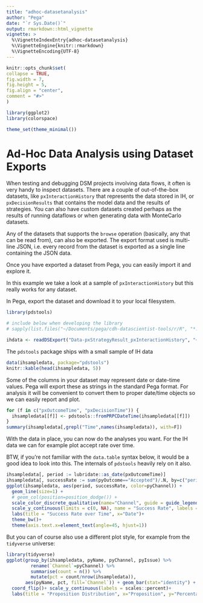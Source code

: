 ```yaml
---
title: "adhoc-datasetanalysis"
author: "Pega"
date: "`r Sys.Date()`"
output: rmarkdown::html_vignette
vignette: >
  %\VignetteIndexEntry{adhoc-datasetanalysis}
  %\VignetteEngine{knitr::rmarkdown}
  %\VignetteEncoding{UTF-8}
---
```


```r
knitr::opts_chunk$set(
collapse = TRUE,
fig.width = 7,
fig.height = 5,
fig.align = "center",
comment = "#>"
)

library(ggplot2)
library(colorspace)

theme_set(theme_minimal())
```

# Ad-Hoc Data Analysis using Dataset Exports

When testing and debugging DSM projects involving data flows, it often is very handy to inspect datasets. There
are a couple of out-of-the-box datasets, like `pxInteractionHistory` that represents the data stored in IH, or 
`pxDecisionResults` that contains the model data and the results of strategies. You can also have custom
datasets created perhaps as the results of running dataflows or when generating data with MonteCarlo datasets.

Any of the datasets that supports the `browse` operation (basically, any that can be read from), can also be
exported. The export format used is multi-line JSON, i.e. every record from the dataset is exported as a single
line containing the JSON data.

Once you have exported a dataset from Pega, you can easily import it and explore it.

In this example we take a look at a sample of `pxInteractionHistory` but this really works for any dataset.

In Pega, export the dataset and download it to your local filesystem. 

```r
library(pdstools)

# include below when developing the library
# sapply(list.files("~/Documents/pega/cdh-datascientist-tools/r/R", "*.R", full.names = T), source)

ihdata <- readDSExport("Data-pxStrategyResult_pxInteractionHistory", "~/Downloads") 
```

The `pdstools` package ships with a small sample of IH data

```r
data(ihsampledata, package="pdstools")
knitr::kable(head(ihsampledata, 5))
```

Some of the columns in your dataset may represent date or date-time values. Pega will export these as strings in the
standard Pega format. For analysis it will be convenient to convert them to proper date/time objects so we can easily
report and plot.

```r
for (f in c("pxOutcomeTime", "pxDecisionTime")) {
  ihsampledata[[f]] <- pdstools::fromPRPCDateTime(ihsampledata[[f]])
}
summary(ihsampledata[,grepl("Time",names(ihsampledata)), with=F])
```

With the data in place, you can now do the analyses you want. For the IH data we can for example plot accept rate over time.

BTW, if you're not familiar with the `data.table` syntax below, it would be a good idea to look into this. The internals
of `pdstools` heavily rely on it also.

```r
ihsampledata[, period := lubridate::as_date(pxOutcomeTime)]
ihsampledata[, successRate := sum(pyOutcome=="Accepted")/.N, by=c("period","pyChannel")]
ggplot(ihsampledata, aes(period, successRate, color=pyChannel)) + 
  geom_line(size=1) +
  # geom_col(position=position_dodge()) +
  scale_color_discrete_qualitative(name="Channel", guide = guide_legend(reverse = TRUE)) +
  scale_y_continuous(limits = c(0, NA), name = "Success Rate", labels = scales::percent) +
  labs(title = "Success Rate over Time", x="Date")+
  theme_bw()+
  theme(axis.text.x=element_text(angle=45, hjust=1))
```

But you can of course also use a different plot style, for example from the `tidyverse` universe:

```r
library(tidyverse)
ggplot(group_by(ihsampledata, pyName, pyChannel, pyIssue) %>% 
         rename(`Channel`=pyChannel) %>% 
         summarise(count = n()) %>% 
         mutate(pct = count/nrow(ihsampledata)), 
       aes(pyName, pct, fill=`Channel`)) + geom_bar(stat="identity") + 
  coord_flip()+ scale_y_continuous(labels = scales::percent)+
  labs(title = "Proposition Distribution", x="Proposition", y="Percentage of Total Offered")
```

